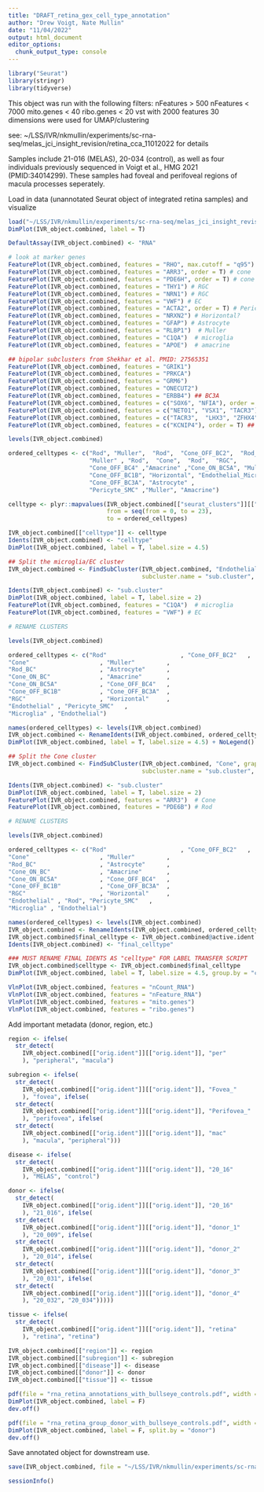 ```yaml
---
title: "DRAFT_retina_gex_cell_type_annotation"
author: "Drew Voigt, Nate Mullin"
date: "11/04/2022"
output: html_document
editor_options: 
  chunk_output_type: console
---
```


```r
library("Seurat")
library(stringr)
library(tidyverse)
```

This object was run with the following filters:
nFeatures > 500
nFeatures < 7000
mito.genes < 40
ribo.genes < 20
vst with 2000 features
30 dimensions were used for UMAP/clustering

see: ~/LSS/IVR/nkmullin/experiments/sc-rna-seq/melas_jci_insight_revision/retina_cca_11012022 for details

Samples include 21-016 (MELAS), 20-034 (control), as well as four individuals previously sequenced in Voigt et al., HMG 2021 (PMID:34014299).
  These samples had foveal and perifoveal regions of macula processes seperately.

Load in data (unannotated Seurat object of integrated retina samples) and visualize
```r
load("~/LSS/IVR/nkmullin/experiments/sc-rna-seq/melas_jci_insight_revision/retina_cca_11012022/final_object.RData")
DimPlot(IVR_object.combined, label = T)
```


```r
DefaultAssay(IVR_object.combined) <- "RNA"

# look at marker genes
FeaturePlot(IVR_object.combined, features = "RHO", max.cutoff = "q95") # rod
FeaturePlot(IVR_object.combined, features = "ARR3", order = T) # cone
FeaturePlot(IVR_object.combined, features = "PDE6H", order = T) # cone
FeaturePlot(IVR_object.combined, features = "THY1") # RGC
FeaturePlot(IVR_object.combined, features = "NRN1") # RGC
FeaturePlot(IVR_object.combined, features = "VWF") # EC
FeaturePlot(IVR_object.combined, features = "ACTA2", order = T) # Pericyte_SMC
FeaturePlot(IVR_object.combined, features = "NRXN2") # Horizontal?
FeaturePlot(IVR_object.combined, features = "GFAP") # Astrocyte
FeaturePlot(IVR_object.combined, features = "RLBP1")  # Muller
FeaturePlot(IVR_object.combined, features = "C1QA")  # microglia
FeaturePlot(IVR_object.combined, features = "APOE")  # amacrine

## bipolar subclusters from Shekhar et al. PMID: 27565351
FeaturePlot(IVR_object.combined, features = "GRIK1")
FeaturePlot(IVR_object.combined, features = "PRKCA")
FeaturePlot(IVR_object.combined, features = "GRM6")
FeaturePlot(IVR_object.combined, features = "ONECUT2")
FeaturePlot(IVR_object.combined, features = "ERBB4") ## BC3A
FeaturePlot(IVR_object.combined, features = c("SOX6", "NFIA"), order = T) ## BC5A (cone on)
FeaturePlot(IVR_object.combined, features = c("NETO1", "VSX1", "TACR3"), order = T) ## BC2 (cone off)
FeaturePlot(IVR_object.combined, features = c("TACR3",  "LHX3", "ZFHX4", "NTNG1"), order = T) ## BC1B (cone off)
FeaturePlot(IVR_object.combined, features = c("KCNIP4"), order = T) ## BC4 (cone off)

levels(IVR_object.combined)

ordered_celltypes <- c("Rod", "Muller",  "Rod",  "Cone_OFF_BC2",  "Rod_BC",  "Cone_ON_BC",
                       "Muller" , "Rod",  "Cone",  "Rod",  "RGC",
                       "Cone_OFF_BC4" ,"Amacrine" ,"Cone_ON_BC5A", "Muller", "RGC",
                       "Cone_OFF_BC1B", "Horizontal", "Endothelial_Microglia" ,
                       "Cone_OFF_BC3A", "Astrocyte" ,
                       "Pericyte_SMC" ,"Muller", "Amacrine")

celltype <- plyr::mapvalues(IVR_object.combined[["seurat_clusters"]][["seurat_clusters"]],
                            from = seq(from = 0, to = 23),
                            to = ordered_celltypes)

IVR_object.combined[["celltype"]] <- celltype
Idents(IVR_object.combined) <- "celltype"
DimPlot(IVR_object.combined, label = T, label.size = 4.5)

## Split the microglia/EC cluster
IVR_object.combined <- FindSubCluster(IVR_object.combined, "Endothelial_Microglia", graph.name = "integrated_nn",
                                      subcluster.name = "sub.cluster", resolution = 0.1, algorithm = 1)

Idents(IVR_object.combined) <- "sub.cluster"
DimPlot(IVR_object.combined, label = T, label.size = 2)
FeaturePlot(IVR_object.combined, features = "C1QA")  # microglia
FeaturePlot(IVR_object.combined, features = "VWF") # EC

# RENAME CLUSTERS

levels(IVR_object.combined)

ordered_celltypes <- c("Rod"                     , "Cone_OFF_BC2"   ,        
"Cone"                    , "Muller"         ,        
"Rod_BC"                  , "Astrocyte"      ,        
"Cone_ON_BC"              , "Amacrine"       ,        
"Cone_ON_BC5A"            , "Cone_OFF_BC4"   ,        
"Cone_OFF_BC1B"           , "Cone_OFF_BC3A"  ,        
"RGC"                     , "Horizontal"     ,        
"Endothelial" , "Pericyte_SMC"   ,        
"Microglia" , "Endothelial")

names(ordered_celltypes) <- levels(IVR_object.combined)
IVR_object.combined <- RenameIdents(IVR_object.combined, ordered_celltypes)
DimPlot(IVR_object.combined, label = T, label.size = 4.5) + NoLegend()

## Split the Cone cluster
IVR_object.combined <- FindSubCluster(IVR_object.combined, "Cone", graph.name = "integrated_nn",
                                      subcluster.name = "sub.cluster", resolution = 0.1, algorithm = 1)

Idents(IVR_object.combined) <- "sub.cluster"
DimPlot(IVR_object.combined, label = T, label.size = 2)
FeaturePlot(IVR_object.combined, features = "ARR3")  # Cone
FeaturePlot(IVR_object.combined, features = "PDE6B") # Rod

# RENAME CLUSTERS

levels(IVR_object.combined)

ordered_celltypes <- c("Rod"                     , "Cone_OFF_BC2"   ,        
"Cone"                    , "Muller"         ,        
"Rod_BC"                  , "Astrocyte"      ,        
"Cone_ON_BC"              , "Amacrine"       ,        
"Cone_ON_BC5A"            , "Cone_OFF_BC4"   ,        
"Cone_OFF_BC1B"           , "Cone_OFF_BC3A"  ,        
"RGC"                     , "Horizontal"     ,        
"Endothelial" , "Rod", "Pericyte_SMC"   ,        
"Microglia" , "Endothelial")

names(ordered_celltypes) <- levels(IVR_object.combined)
IVR_object.combined <- RenameIdents(IVR_object.combined, ordered_celltypes)
IVR_object.combined$final_celltype <- IVR_object.combined@active.ident
Idents(IVR_object.combined) <- "final_celltype"

### MUST RENAME FINAL IDENTS AS "celltype" FOR LABEL TRANSFER SCRIPT
IVR_object.combined$celltype <- IVR_object.combined$final_celltype
DimPlot(IVR_object.combined, label = T, label.size = 4.5, group.by = "celltype") + NoLegend()

VlnPlot(IVR_object.combined, features = "nCount_RNA")
VlnPlot(IVR_object.combined, features = "nFeature_RNA")
VlnPlot(IVR_object.combined, features = "mito.genes")
VlnPlot(IVR_object.combined, features = "ribo.genes")
```


Add important metadata (donor, region, etc.)
```r
region <- ifelse(
  str_detect(
    IVR_object.combined[["orig.ident"]][["orig.ident"]], "per"
    ), "peripheral", "macula")

subregion <- ifelse(
  str_detect(
    IVR_object.combined[["orig.ident"]][["orig.ident"]], "Fovea_"
    ), "fovea", ifelse(
  str_detect(
    IVR_object.combined[["orig.ident"]][["orig.ident"]], "Perifovea_"
    ), "perifovea", ifelse(
  str_detect(
    IVR_object.combined[["orig.ident"]][["orig.ident"]], "mac"
    ), "macula", "peripheral")))

disease <- ifelse(
  str_detect(
    IVR_object.combined[["orig.ident"]][["orig.ident"]], "20_16"
    ), "MELAS", "control")

donor <- ifelse(
  str_detect(
    IVR_object.combined[["orig.ident"]][["orig.ident"]], "20_16"
    ), "21_016", ifelse(
  str_detect(
    IVR_object.combined[["orig.ident"]][["orig.ident"]], "donor_1"
    ), "20_009", ifelse(
  str_detect(
    IVR_object.combined[["orig.ident"]][["orig.ident"]], "donor_2"
    ), "20_014", ifelse(
  str_detect(
    IVR_object.combined[["orig.ident"]][["orig.ident"]], "donor_3"
    ), "20_031", ifelse(
  str_detect(
    IVR_object.combined[["orig.ident"]][["orig.ident"]], "donor_4"
    ), "20_032", "20_034")))))

tissue <- ifelse(
  str_detect(
    IVR_object.combined[["orig.ident"]][["orig.ident"]], "retina"
    ), "retina", "retina")

IVR_object.combined[["region"]] <- region
IVR_object.combined[["subregion"]] <- subregion
IVR_object.combined[["disease"]] <- disease
IVR_object.combined[["donor"]] <- donor
IVR_object.combined[["tissue"]] <- tissue

pdf(file = "rna_retina_annotations_with_bullseye_controls.pdf", width = 7, height = 5)
DimPlot(IVR_object.combined, label = F) 
dev.off()

pdf(file = "rna_retina_group_donor_with_bullseye_controls.pdf", width = 30, height = 5)
DimPlot(IVR_object.combined, label = F, split.by = "donor") 
dev.off()
```

Save annotated object for downstream use.
```r
save(IVR_object.combined, file = "~/LSS/IVR/nkmullin/experiments/sc-rna-seq/melas_jci_insight_revision/celltype_annotation_of_rna/retina_bullseye_controls_annotated_11012022.RData")
```

```r
sessionInfo()
```
